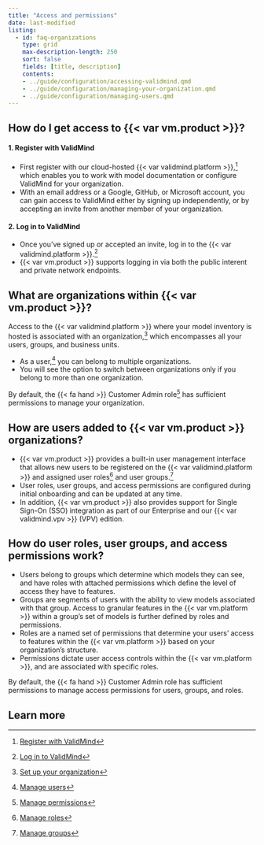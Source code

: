 ```yaml
---
title: "Access and permissions"
date: last-modified
listing:
  - id: faq-organizations
    type: grid
    max-description-length: 250
    sort: false
    fields: [title, description]
    contents:
    - ../guide/configuration/accessing-validmind.qmd
    - ../guide/configuration/managing-your-organization.qmd
    - ../guide/configuration/managing-users.qmd
---
```


## How do I get access to {{< var vm.product >}}?

#### 1. Register with ValidMind

- First register with our cloud-hosted {{< var validmind.platform >}},[^1] which enables you to work with model documentation or configure ValidMind for your organization.
- With an email address or a Google, GitHub, or Microsoft account, you can gain access to ValidMind either by signing up independently, or by accepting an invite from another member of your organization.

#### 2. Log in to ValidMind

- Once you've signed up or accepted an invite, log in to the {{< var validmind.platform >}}.[^2]
- {{< var vm.product >}} supports logging in via both the public interent and private network endpoints.

## What are organizations within {{< var vm.product >}}?

Access to the {{< var validmind.platform >}} where your model inventory is hosted is associated with an organization,[^3] which encompasses all your users, groups, and business units. 

- As a user,[^4] you can belong to multiple organizations.
- You will see the option to switch between organizations only if you belong to more than one organization.

By default, the [{{< fa hand >}} Customer Admin]{.bubble} role[^5] has sufficient permissions to manage your organization.

## How are users added to {{< var vm.product >}} organizations?

- {{< var vm.product >}} provides a built-in user management interface that allows new users to be registered on the {{< var validmind.platform >}} and assigned user roles[^6] and user groups.[^7]
- User roles, user groups, and access permissions are configured during initial onboarding and can be updated at any time.
- In addition, {{< var vm.product >}} also provides support for Single Sign-On (SSO) integration as part of our Enterprise and our {{< var validmind.vpv >}} (VPV) edition.

## How do user roles, user groups, and access permissions work? 

 - Users belong to groups which determine which models they can see, and have roles with attached permissions which define the level of access they have to features.
 - Groups are segments of users with the ability to view models associated with that group. Access to granular features in the {{< var vm.platform >}} within a group’s set of models is further defined by roles and permissions.
 - Roles are a named set of permissions that determine your users’ access to features within the {{< var vm.platform >}} based on your organization’s structure. 
 - Permissions dictate user access controls within the {{< var vm.platform >}}, and are associated with specific roles.

By default, the [{{< fa hand >}} Customer Admin]{.bubble} role has sufficient permissions to manage access permissions for users, groups, and roles.

## Learn more

:::{#faq-organizations}
:::


<!-- FOOTNOTES -->

[^1]: [Register with ValidMind](/guide/configuration/register-with-validmind.qmd)

[^2]: [Log in to ValidMind](/guide/configuration/log-in-to-validmind.qmd)

[^3]: [Set up your organization](/guide/configuration/set-up-your-organization.qmd)

[^4]: [Manage users](/guide/configuration/manage-users.qmd)

[^5]: [Manage permissions](/guide/configuration/manage-permissions.qmd)

[^6]: [Manage roles](/guide/configuration/manage-roles.qmd)

[^7]: [Manage groups](/guide/configuration/manage-groups.qmd)
